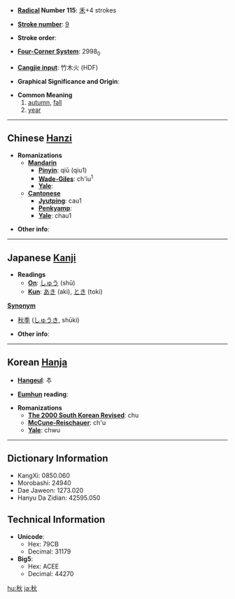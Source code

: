 * '''[[Wiktionary:Chinese radical index| Radical]] Number 115''': [[Wiktionary:Chinese radical index 禾|禾]]+4 strokes

* '''[[Wiktionary:Chinese total strokes index|Stroke number]]''': [[Wiktionary:Chinese total strokes index 9|9]]

* '''Stroke order''': 

* '''[[Wiktionary:Chinese four corner index|Four-Corner System]]''': 2998<sub>0</sub>

* '''[[Wiktionary:Chinese Cangjie index|Cangjie input]]''': 竹木火 (HDF)

* '''Graphical Significance and Origin''': 

* '''Common Meaning'''
*# [[autumn]], [[fall]]
*# [[year]]

----

== Chinese [[Hanzi]] ==

* '''Romanizations'''
** '''[[Mandarin]]'''
*** '''[[Pinyin]]''': qiū (qiu1)
*** '''[[Wade-Giles]]''': ch'iu<sup>1</sup>
*** '''[[Yale]]''': 
** '''[[Cantonese]]'''
*** '''[[Jyutping]]''': cau1
*** '''[[Penkyamp]]''': 
*** '''[[Yale]]''': chau1

* '''Other info''': 

----

== Japanese [[Kanji]] ==

* '''Readings'''
** '''[[On]]''': [[しゅう]] (shū)
** '''[[Kun]]''': [[あき]] (aki), [[とき]] (toki)

'''[[Synonym]]'''
* [[秋季]] ([[しゅうき]], shūki)

* '''Other info''':  

----

== Korean [[Hanja]] ==

* '''[[Hangeul]]''': 추

* '''[[Eumhun]] reading''': 

* '''Romanizations'''
** '''[[The 2000 South Korean Revised Romanization|The 2000 South Korean Revised]]''': chu
** '''[[McCune-Reischauer]]''': ch'u
** '''[[Yale]]''': chwu

----

== Dictionary Information ==

* KangXi: 0850.060
* Morobashi: 24940
* Dae Jaweon: 1273.020
* Hanyu Da Zidian: 42595.050

== Technical Information ==

* '''Unicode''':
** Hex: 79CB
** Decimal: 31179
* '''Big5''':
** Hex: ACEE
** Decimal: 44270

[[hu:秋]]
[[ja:秋]]